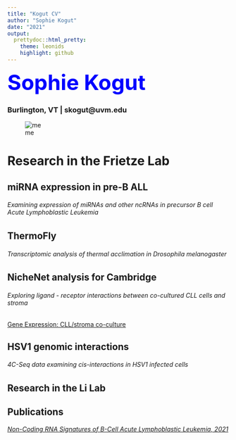 ```yaml
---
title: "Kogut CV"
author: "Sophie Kogut"
date: "2021"
output: 
  prettydoc::html_pretty:
    theme: leonids
    highlight: github
---
```

<font size= "7" color = "blue"> **Sophie Kogut**</font>

### Burlington, VT | skogut@uvm.edu
![me](SK_franconia.jpg)

# Research in the Frietze Lab

## miRNA expression in pre-B ALL 
###### Examining expression of miRNAs and other ncRNAs in precursor B cell Acute Lymphoblastic Leukemia

## ThermoFly 
###### Transcriptomic analysis of thermal acclimation in Drosophila melanogaster

## NicheNet analysis for Cambridge
###### Exploring ligand - receptor interactions between co-cultured CLL cells and stroma
[Gene Expression: CLL/stroma co-culture](http://galaxy.med.uvm.edu:3838/sophiakogut/)

## HSV1 genomic interactions
###### 4C-Seq data examining cis-interactions in HSV1 infected cells

## Research in the Li Lab

## Publications

[*Non-Coding RNA Signatures of B-Cell Acute Lymphoblastic Leukemia, 2021*](https://www.mdpi.com/1422-0067/22/5/2683/htm)
